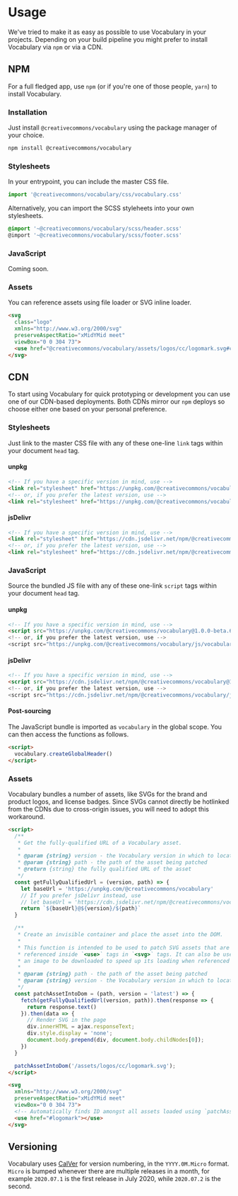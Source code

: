 
<Meta title="Vocabulary/Usage" />

# Usage

We've tried to make it as easy as possible to use Vocabulary in your projects. Depending on your build pipeline you
might prefer to install Vocabulary via `npm` or via a CDN.

## NPM

For a full fledged app, use `npm` (or if you're one of those people, `yarn`) to install Vocabulary.

### Installation

Just install `@creativecommons/vocabulary` using the package manager of your choice.

```bash
npm install @creativecommons/vocabulary
```

### Stylesheets

In your entrypoint, you can include the master CSS file.

```js
import '@creativecommons/vocabulary/css/vocabulary.css'
```

Alternatively, you can import the SCSS styleheets into your own stylesheets.

```scss
@import '~@creativecommons/vocabulary/scss/header.scss'
@import '~@creativecommons/vocabulary/scss/footer.scss'
```

### JavaScript

Coming soon.

### Assets

You can reference assets using file loader or SVG inline loader.

```html
<svg
  class="logo"
  xmlns="http://www.w3.org/2000/svg"
  preserveAspectRatio="xMidYMid meet"
  viewBox="0 0 304 73">
  <use href="@creativecommons/vocabulary/assets/logos/cc/logomark.svg#creativecommons"></use>
</svg>
```

## CDN

To start using Vocabulary for quick prototyping or development you can use one of our CDN-based deployments. Both CDNs
mirror our `npm` deploys so choose either one based on your personal preference.

### Stylesheets

Just link to the master CSS file with any of these one-line `link` tags within your document `head` tag.

#### unpkg

```html
<!-- If you have a specific version in mind, use -->
<link rel="stylesheet" href="https://unpkg.com/@creativecommons/vocabulary@1.0.0-beta.6/css/vocabulary.css">
<!-- or, if you prefer the latest version, use -->
<link rel="stylesheet" href="https://unpkg.com/@creativecommons/vocabulary/css/vocabulary.css">
```

#### jsDelivr

```html
<!-- If you have a specific version in mind, use -->
<link rel="stylesheet" href="https://cdn.jsdelivr.net/npm/@creativecommons/vocabulary@1.0.0-beta.6/css/vocabulary.css">
<!-- or, if you prefer the latest version, use -->
<link rel="stylesheet" href="https://cdn.jsdelivr.net/npm/@creativecommons/vocabulary/css/vocabulary.css">
```

### JavaScript

Source the bundled JS file with any of these one-link `script` tags within your document `head` tag.

#### unpkg

```html
<!-- If you have a specific version in mind, use -->
<script src="https://unpkg.com/@creativecommons/vocabulary@1.0.0-beta.6/js/vocabulary.js">
<!-- or, if you prefer the latest version, use -->
<script src="https://unpkg.com/@creativecommons/vocabulary/js/vocabulary.js">
```

#### jsDelivr

```html
<!-- If you have a specific version in mind, use -->
<script src="https://cdn.jsdelivr.net/npm/@creativecommons/vocabulary@1.0.0-beta.6/js/vocabulary.js">
<!-- or, if you prefer the latest version, use -->
<script src="https://cdn.jsdelivr.net/npm/@creativecommons/vocabulary/js/vocabulary.js">
```

#### Post-sourcing

The JavaScript bundle is imported as `vocabulary` in the global scope. You can then access the functions as follows.

```html
<script>
  vocabulary.createGlobalHeader()
</script>
```

### Assets

Vocabulary bundles a number of assets, like SVGs for the brand and product logos, and license badges. Since SVGs cannot
directly be hotlinked from the CDNs due to cross-origin issues, you will need to adopt this workaround.

```html
<script>
  /**
   * Get the fully-qualified URL of a Vocabulary asset.
   *
   * @param {string} version - the Vocabulary version in which to locate the asset
   * @param {string} path - the path of the asset being patched
   * @return {string} the fully qualified URL of the asset
   */
  const getFullyQualifiedUrl = (version, path) => {
    let baseUrl = 'https://unpkg.com/@creativecommons/vocabulary'
    // If you prefer jsDelivr instead, use
    // let baseUrl = 'https://cdn.jsdelivr.net/npm/@creativecommons/vocabulary'
    return `${baseUrl}@${version}/${path}`
  }

  /**
   * Create an invisible container and place the asset into the DOM.
   *
   * This function is intended to be used to patch SVG assets that are later
   * referenced inside `<use>` tags in `<svg>` tags. It can also be used to force
   * an image to be downloaded to speed up its loading when referenced again.
   *
   * @param {string} path - the path of the asset being patched
   * @param {string} version - the Vocabulary version in which to locate the asset
   */
  const patchAssetIntoDom = (path, version = 'latest') => {
    fetch(getFullyQualifiedUrl(version, path)).then(response => {
      return response.text()
    }).then(data => {
      // Render SVG in the page
      div.innerHTML = ajax.responseText;
      div.style.display = 'none';
      document.body.prepend(div, document.body.childNodes[0]);
    })
  }

  patchAssetIntoDom('/assets/logos/cc/logomark.svg');
</script>

<svg
  xmlns="http://www.w3.org/2000/svg"
  preserveAspectRatio="xMidYMid meet"
  viewBox="0 0 304 73">
  <!-- Automatically finds ID amongst all assets loaded using `patchAssetIntoDom()` -->
  <use href="#logomark"></use>
</svg>
```

## Versioning

Vocabulary uses [CalVer](https://calver.org/) for version numbering, in the `YYYY.0M.Micro` format. `Micro` is bumped whenever there are multiple releases in a month, for example `2020.07.1` is the first release in July 2020, while `2020.07.2` is the second.
